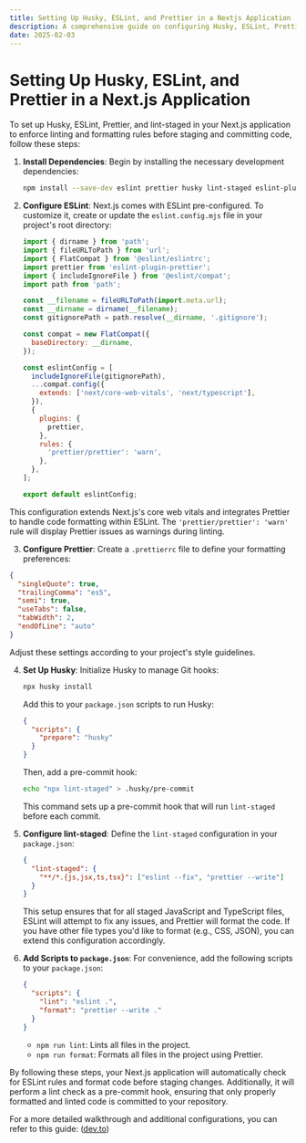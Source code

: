```yaml
---
title: Setting Up Husky, ESLint, and Prettier in a Nextjs Application
description: A comprehensive guide on configuring Husky, ESLint, Prettier, and lint-staged in a Next.js project to enforce code quality and formatting standards before committing code.
date: 2025-02-03
---
```


# Setting Up Husky, ESLint, and Prettier in a Next.js Application

To set up Husky, ESLint, Prettier, and lint-staged in your Next.js application to enforce linting and formatting rules before staging and committing code, follow these steps:

1. **Install Dependencies**: Begin by installing the necessary development dependencies:

   ```bash
   npm install --save-dev eslint prettier husky lint-staged eslint-plugin-prettier eslint-config-next @eslint/compat
   ```

2. **Configure ESLint**: Next.js comes with ESLint pre-configured. To customize it, create or update the `eslint.config.mjs` file in your project's root directory:

   ```javascript
   import { dirname } from 'path';
   import { fileURLToPath } from 'url';
   import { FlatCompat } from '@eslint/eslintrc';
   import prettier from 'eslint-plugin-prettier';
   import { includeIgnoreFile } from '@eslint/compat';
   import path from 'path';

   const __filename = fileURLToPath(import.meta.url);
   const __dirname = dirname(__filename);
   const gitignorePath = path.resolve(__dirname, '.gitignore');

   const compat = new FlatCompat({
     baseDirectory: __dirname,
   });

   const eslintConfig = [
     includeIgnoreFile(gitignorePath),
     ...compat.config({
       extends: ['next/core-web-vitals', 'next/typescript'],
     }),
     {
       plugins: {
         prettier,
       },
       rules: {
         'prettier/prettier': 'warn',
       },
     },
   ];

   export default eslintConfig;
   ```

This configuration extends Next.js's core web vitals and integrates Prettier to handle code formatting within ESLint. The `'prettier/prettier': 'warn'` rule will display Prettier issues as warnings during linting.

3. **Configure Prettier**: Create a `.prettierrc` file to define your formatting preferences:

```json
{
  "singleQuote": true,
  "trailingComma": "es5",
  "semi": true,
  "useTabs": false,
  "tabWidth": 2,
  "endOfLine": "auto"
}
```

Adjust these settings according to your project's style guidelines.

4. **Set Up Husky**: Initialize Husky to manage Git hooks:

   ```bash
   npx husky install
   ```

   Add this to your `package.json` scripts to run Husky:

   ```json
   {
     "scripts": {
       "prepare": "husky"
     }
   }
   ```

   Then, add a pre-commit hook:

   ```bash
   echo "npx lint-staged" > .husky/pre-commit
   ```

   This command sets up a pre-commit hook that will run `lint-staged` before each commit.

5. **Configure lint-staged**: Define the `lint-staged` configuration in your `package.json`:

   ```json
   {
     "lint-staged": {
       "**/*.{js,jsx,ts,tsx}": ["eslint --fix", "prettier --write"]
     }
   }
   ```

   This setup ensures that for all staged JavaScript and TypeScript files, ESLint will attempt to fix any issues, and Prettier will format the code. If you have other file types you'd like to format (e.g., CSS, JSON), you can extend this configuration accordingly.

6. **Add Scripts to `package.json`**: For convenience, add the following scripts to your `package.json`:

   ```json
   {
     "scripts": {
       "lint": "eslint .",
       "format": "prettier --write ."
     }
   }
   ```

   - `npm run lint`: Lints all files in the project.
   - `npm run format`: Formats all files in the project using Prettier.

By following these steps, your Next.js application will automatically check for ESLint rules and format code before staging changes. Additionally, it will perform a lint check as a pre-commit hook, ensuring that only properly formatted and linted code is committed to your repository.

For a more detailed walkthrough and additional configurations, you can refer to this guide: ([dev.to](https://dev.to/joshchu/how-to-setup-prettier-eslint-husky-and-lint-staged-with-a-nextjs-and-typescript-project-i7b?utm_source=journal.kunalkeshan.dev))
